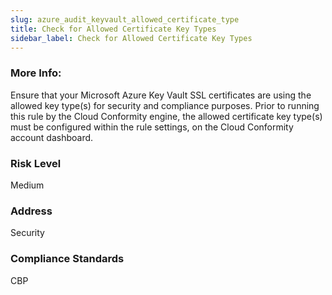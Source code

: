 ```yaml
---
slug: azure_audit_keyvault_allowed_certificate_type
title: Check for Allowed Certificate Key Types
sidebar_label: Check for Allowed Certificate Key Types
---
```


### More Info:

Ensure that your Microsoft Azure Key Vault SSL certificates are using the allowed key type(s) for security and compliance purposes. Prior to running this rule by the Cloud Conformity engine, the allowed certificate key type(s) must be configured within the rule settings, on the Cloud Conformity account dashboard.

### Risk Level

Medium

### Address

Security

### Compliance Standards

CBP

